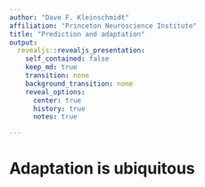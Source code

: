 ```yaml
---
author: "Dave F. Kleinschmidt"
affiliation: "Princeton Neuroscience Institute"
title: "Prediction and adaptation"
output: 
  revealjs::revealjs_presentation:
    self_contained: false
    keep_md: true
    transition: none
    background_transition: none
    reveal_options:
      center: true
      history: true
      notes: true

---
```


# Adaptation is ubiquitous

```r

```
